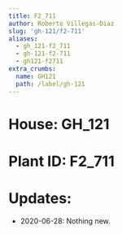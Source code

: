 ```yaml
---
title: F2_711
author: Roberto Villegas-Diaz
slug: 'gh-121/f2-711'
aliases:
  - gh_121-f2_711
  - gh-121-f2-711
  - gh121-f2711
extra_crumbs:
  name: GH121
  path: /label/gh-121
---
```


# **House**: GH_121
# **Plant ID**: F2_711
# **Updates**: 
 - 2020-06-28: Nothing new.
